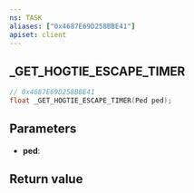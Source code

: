 ```yaml
---
ns: TASK
aliases: ["0x4687E69D258BBE41"]
apiset: client
---
```

## _GET_HOGTIE_ESCAPE_TIMER

```c
// 0x4687E69D258BBE41
float _GET_HOGTIE_ESCAPE_TIMER(Ped ped);
```


## Parameters
* **ped**:

## Return value